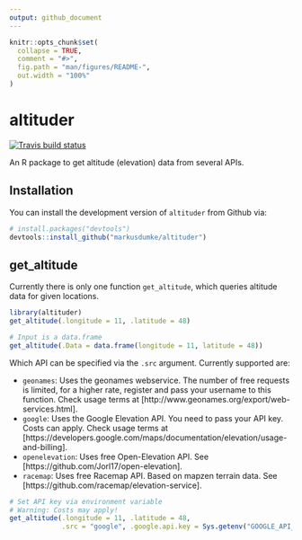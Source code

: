 ```yaml
---
output: github_document
---
```


<!-- README.md is generated from README.Rmd. Please edit that file -->

```r
knitr::opts_chunk$set(
  collapse = TRUE,
  comment = "#>",
  fig.path = "man/figures/README-",
  out.width = "100%"
)
```

# altituder

[![Travis build status](https://travis-ci.org/markusdumke/altituder.svg?branch=master)](https://travis-ci.org/markusdumke/altituder)

An R package to get altitude (elevation) data from several APIs.

## Installation

You can install the development version of `altituder` from Github via:

``` r
# install.packages("devtools")
devtools::install_github("markusdumke/altituder")
```

## get_altitude

Currently there is only one function `get_altitude`, which queries altitude data
for given locations. 

```r
library(altituder)
get_altitude(.longitude = 11, .latitude = 48)

# Input is a data.frame
get_altitude(.Data = data.frame(longitude = 11, latitude = 48))
```

Which API can be specified via the `.src` argument. Currently supported are:

* `geonames`: Uses the geonames webservice. The number of free requests is limited,
              for a higher rate, register and pass your username to this function.
              Check usage terms at [http://www.geonames.org/export/web-services.html].
* `google`: Uses the Google Elevation API.
            You need to pass your API key. Costs can apply.
            Check usage terms at
            [https://developers.google.com/maps/documentation/elevation/usage-and-billing].
* `openelevation`: Uses free Open-Elevation API.
                   See [https://github.com/Jorl17/open-elevation].
* `racemap`: Uses free Racemap API. Based on mapzen terrain data.
             See [https://github.com/racemap/elevation-service].


```r
# Set API key via environment variable
# Warning: Costs may apply!
get_altitude(.longitude = 11, .latitude = 48, 
             .src = "google", .google.api.key = Sys.getenv("GOOGLE_API_KEY"))
```